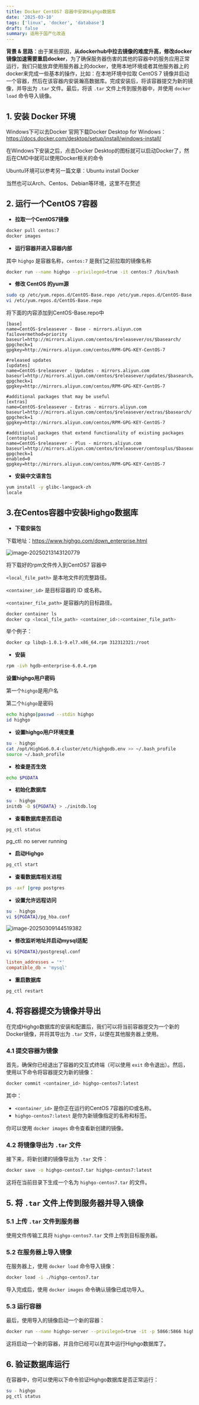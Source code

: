 ```yaml
---
title: Docker CentOS7 容器中安装Highgo数据库
date: '2025-03-10'
tags: ['linux', 'docker', 'database']
draft: false
summary: 适用于国产化改造
---
```


**背景 & 思路**：由于某些原因，**从dockerhub中拉去镜像的难度升高，修改docker镜像加速需要重启docker**，为了确保服务器伤害的其他的容器中的服务应用正常运行，我们只能放弃使用服务器上的docker，使用本地环境或者其他服务器上的docker来完成一些基本的操作，比如：在本地环境中拉取 CentOS 7 镜像并启动一个容器，然后在该容器内安装瀚高数据库。完成安装后，将该容器提交为新的镜像，并导出为 `.tar` 文件。最后，将该 `.tar` 文件上传到服务器中，并使用 `docker load` 命令导入镜像。

## 1. 安装 Docker 环境

Windows下可以去Docker 官网下载Docker Desktop for Windows： https://docs.docker.com/desktop/setup/install/windows-install/

在Windows下安装之后，点击Docker Desktop的图标就可以启动Docker了，然后在CMD中就可以使用Docker相关的命令

Ubuntu环境可以参考另一篇文章：Ubuntu install Docker

当然也可以Arch、Centos、Debian等环境，这里不在赘述

## 2. 运行一个CentOS 7容器

- **拉取一个CentOS7镜像**

```bash
docker pull centos:7
docker images
```

- **运行容器并进入容器内部**

其中 `highgo` 是容器名称，`centos:7` 是我们之前拉取的镜像名称

```bash
docker run --name highgo --privileged=true -it centos:7 /bin/bash
```

- **修改 CentOS 的yum源**

```bash
sudo cp /etc/yum.repos.d/CentOS-Base.repo /etc/yum.repos.d/CentOS-Base.repo.bak
vi /etc/yum.repos.d/CentOS-Base.repo
```

将下面的内容添加到CentOS-Base.repo中

```
[base]
name=CentOS-$releasever - Base - mirrors.aliyun.com
failovermethod=priority
baseurl=http://mirrors.aliyun.com/centos/$releasever/os/$basearch/
gpgcheck=1
gpgkey=http://mirrors.aliyun.com/centos/RPM-GPG-KEY-CentOS-7

#released updates
[updates]
name=CentOS-$releasever - Updates - mirrors.aliyun.com
baseurl=http://mirrors.aliyun.com/centos/$releasever/updates/$basearch/
gpgcheck=1
gpgkey=http://mirrors.aliyun.com/centos/RPM-GPG-KEY-CentOS-7

#additional packages that may be useful
[extras]
name=CentOS-$releasever - Extras - mirrors.aliyun.com
baseurl=http://mirrors.aliyun.com/centos/$releasever/extras/$basearch/
gpgcheck=1
gpgkey=http://mirrors.aliyun.com/centos/RPM-GPG-KEY-CentOS-7

#additional packages that extend functionality of existing packages
[centosplus]
name=CentOS-$releasever - Plus - mirrors.aliyun.com
baseurl=http://mirrors.aliyun.com/centos/$releasever/centosplus/$basearch/
gpgcheck=1
enabled=0
gpgkey=http://mirrors.aliyun.com/centos/RPM-GPG-KEY-CentOS-7

```

- **安装中文语言包**

```bash
yum install -y glibc-langpack-zh
locale
```

## 3.在Centos容器中安装Highgo数据库

- **下载安装包**

下载地址：https://www.highgo.com/down_enterprise.html

![image-20250213143120779](C:\Users\1\AppData\Roaming\Typora\typora-user-images\image-20250213143120779.png)

将下载好的rpm文件传入到CentOS7 容器中

`<local_file_path>` 是本地文件的完整路径。

`<container_id>` 是目标容器的 ID 或名称。

`<container_file_path>` 是容器内的目标路径。

```bash
docker container ls
docker cp <local_file_path> <container_id>:<container_file_path>
```

举个例子：

```bash
docker cp libqb-1.0.1-9.el7.x86_64.rpm 312312321:/root
```

- **安装**

```bash
rpm -ivh hgdb-enterprise-6.0.4.rpm
```

**设置highgo用户密码**

第一个`highgo`是用户名

第二个`highgo`是密码

```bash
echo highgo|passwd --stdin highgo
id highgo
```

- **设置highgo用户环境变量**

```bash
su - highgo
cat /opt/HighGo6.0.4-cluster/etc/highgodb.env >> ~/.bash_profile
source ~/.bash_profile
```

- **检查是否生效**

```bash
echo $PGDATA
```

- **初始化数据库**

```bash
su - highgo
initdb -D ${PGDATA} > ./initdb.log
```

- **查看数据库是否启动**

```bash
pg_ctl status
```

pg_ctl: no server running

- **启动Highgo**

```bash
pg_ctl start
```

- **查看数据库相关进程**

```bash
ps -axf |grep postgres
```

- **设置允许远程访问**

```bash
su - highgo
vi ${PGDATA}/pg_hba.conf
```

![image-20250309144519382](https://xiaozhublog.oss-cn-qingdao.aliyuncs.com/myblogimg/image-20250309144519382.png)

- **修改监听地址并启动mysql适配**

```bash
vi ${PGDATA}/postgresql.conf
```

```conf
listen_addresses = '*'
compatible_db = 'mysql'
```

- **重启数据库**

```bash
pg_ctl restart
```

## 4. 将容器提交为镜像并导出

在完成Highgo数据库的安装和配置后，我们可以将当前容器提交为一个新的Docker镜像，并将其导出为 `.tar` 文件，以便在其他服务器上使用。

### 4.1 提交容器为镜像

首先，确保你已经退出了容器的交互式终端（可以使用 `exit` 命令退出）。然后，使用以下命令将容器提交为新的镜像：

```bash
docker commit <container_id> highgo-centos7:latest
```

其中：

- `<container_id>` 是你正在运行的CentOS 7容器的ID或名称。
- `highgo-centos7:latest` 是你为新镜像指定的名称和标签。

你可以使用 `docker images` 命令查看新创建的镜像。

### 4.2 将镜像导出为 `.tar` 文件

接下来，将新创建的镜像导出为 `.tar` 文件：

```bash
docker save -o highgo-centos7.tar highgo-centos7:latest
```

这将在当前目录下生成一个名为 `highgo-centos7.tar` 的文件。

## 5. 将 `.tar` 文件上传到服务器并导入镜像

### 5.1 上传 `.tar` 文件到服务器

使用文件传输工具将 `highgo-centos7.tar` 文件上传到目标服务器。

### 5.2 在服务器上导入镜像

在服务器上，使用 `docker load` 命令导入镜像：

```bash
docker load -i ./highgo-centos7.tar
```

导入完成后，使用 `docker images` 命令确认镜像已成功导入。

### 5.3 运行容器

最后，使用导入的镜像启动一个新的容器：

```bash
docker run --name highgo-server --privileged=true -it -p 5866:5866 highgo-centos7:latest /bin/bash
```

这将启动一个新的容器，并且你已经可以在其中运行Highgo数据库了。

## 6. 验证数据库运行

在容器中，你可以使用以下命令验证Highgo数据库是否正常运行：

```bash
su - highgo
pg_ctl status
```
